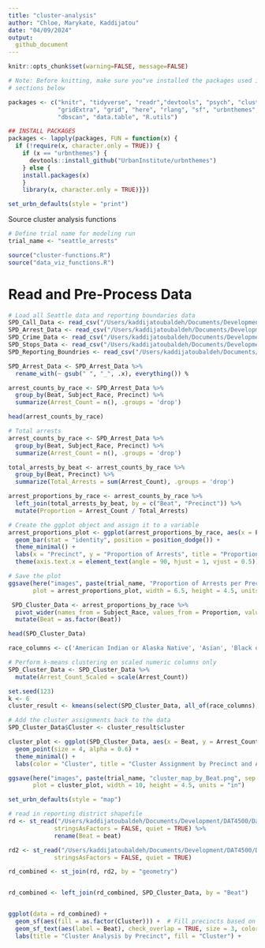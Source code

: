```yaml
---
title: "cluster-analysis"
author: "Chloe, Marykate, Kaddijatou"
date: "04/09/2024"
output: 
  github_document
---
```


```r
knitr::opts_chunk$set(warning=FALSE, message=FALSE)

# Note: Before knitting, make sure you"ve installed the packages used in the
# sections below

packages <- c("knitr", "tidyverse", "readr","devtools", "psych", "cluster", "factoextra",
              "gridExtra", "grid", "here", "rlang", "sf", "urbnthemes", "mclust",
              "dbscan", "data.table", "R.utils")

## INSTALL PACKAGES
packages <- lapply(packages, FUN = function(x) {
  if (!require(x, character.only = TRUE)) {
    if (x == "urbnthemes") {
      devtools::install_github("UrbanInstitute/urbnthemes")
    } else {
    install.packages(x)
    }
    library(x, character.only = TRUE)}})

set_urbn_defaults(style = "print")

```

Source cluster analysis functions 
```r
# Define trial name for modeling run
trial_name <- "seattle_arrests"

source("cluster-functions.R")
source("data_viz_functions.R")
```

# Read and Pre-Process Data

```r
# Load all Seattle data and reporting boundaries data
SPD_Call_Data <- read_csv("/Users/kaddijatoubaldeh/Documents/Development/DAT4500/Data/SPD_Call_Data_2023.csv")
SPD_Arrest_Data <- read_csv("/Users/kaddijatoubaldeh/Documents/Development/DAT4500/Data/SPD_Arrest_Data_2023.csv")
SPD_Crime_Data <- read_csv("/Users/kaddijatoubaldeh/Documents/Development/DAT4500/Data/SPD_Crime_Data__2023.csv")
SPD_Stops_Data <- read_csv("/Users/kaddijatoubaldeh/Documents/Development/DAT4500/Data/SPD_Stops_Data_2023.csv")
SPD_Reporting_Boundries <- read_csv("/Users/kaddijatoubaldeh/Documents/Development/DAT4500/Data/SPD_Reporting_Boundries_2023.csv")
```


```r
SPD_Arrest_Data <- SPD_Arrest_Data %>%
  rename_with(~ gsub(" ", "_", .x), everything()) %
```


```r
arrest_counts_by_race <- SPD_Arrest_Data %>%
  group_by(Beat, Subject_Race, Precinct) %>%
  summarize(Arrest_Count = n(), .groups = 'drop')

head(arrest_counts_by_race)
```


```r
# Total arrests 
arrest_counts_by_race <- SPD_Arrest_Data %>%
  group_by(Beat, Subject_Race, Precinct) %>%
  summarize(Arrest_Count = n(), .groups = 'drop')

total_arrests_by_beat <- arrest_counts_by_race %>%
  group_by(Beat, Precinct) %>%
  summarize(Total_Arrests = sum(Arrest_Count), .groups = 'drop')

arrest_proportions_by_race <- arrest_counts_by_race %>%
  left_join(total_arrests_by_beat, by = c("Beat", "Precinct")) %>%
  mutate(Proportion = Arrest_Count / Total_Arrests)

# Create the ggplot object and assign it to a variable
arrest_proportions_plot <- ggplot(arrest_proportions_by_race, aes(x = Precinct, y = Proportion, fill = Subject_Race)) +
  geom_bar(stat = "identity", position = position_dodge()) +
  theme_minimal() +
  labs(x = "Precinct", y = "Proportion of Arrests", title = "Proportion of Arrests by Race per Precinct") +
  theme(axis.text.x = element_text(angle = 90, hjust = 1, vjust = 0.5))

# Save the plot
ggsave(here("images", paste(trial_name, "Proportion of Arrests per Precinct.png", sep = "_")),
       plot = arrest_proportions_plot, width = 6.5, height = 4.5, units = "in")

```


```r
 SPD_Cluster_Data <- arrest_proportions_by_race %>%
  pivot_wider(names_from = Subject_Race, values_from = Proportion, values_fill = list(Proportion = 0)) %>%
  mutate(Beat = as.factor(Beat)) 

head(SPD_Cluster_Data)
```


```r
race_columns <- c('American Indian or Alaska Native', 'Asian', 'Black or African American', 'Native Hawaiian or Other Pacific Islander', 'Unknown', 'White')

# Perform k-means clustering on scaled numeric columns only
SPD_Cluster_Data <- SPD_Cluster_Data %>%
  mutate(Arrest_Count_Scaled = scale(Arrest_Count))

set.seed(123)
k <- 6
cluster_result <- kmeans(select(SPD_Cluster_Data, all_of(race_columns), Arrest_Count_Scaled), centers = k)

# Add the cluster assignments back to the data
SPD_Cluster_Data$Cluster <- cluster_result$cluster

cluster_plot <- ggplot(SPD_Cluster_Data, aes(x = Beat, y = Arrest_Count, color = factor(Cluster))) +
  geom_point(size = 4, alpha = 0.6) +
  theme_minimal() +
  labs(color = "Cluster", title = "Cluster Assignment by Precinct and Arrest Count")

ggsave(here("images", paste(trial_name, "cluster_map_by_Beat.png", sep = "_")),
       plot = cluster_plot, width = 10, height = 4.5, units = "in")
```


```r
set_urbn_defaults(style = "map")

# read in reporting district shapefile 
rd <- st_read("/Users/kaddijatoubaldeh/Documents/Development/DAT4500/Data/SPD Reporting Beats.geojson",
             stringsAsFactors = FALSE, quiet = TRUE) %>%
             rename(Beat = beat)

rd2 <- st_read("/Users/kaddijatoubaldeh/Documents/Development/DAT4500/Data/Race_and_Social_Equity_Composite_Index_Current_5634088353558588547.geojson",
             stringsAsFactors = FALSE, quiet = TRUE) 

rd_combined <- st_join(rd, rd2, by = "geometry")


rd_combined <- left_join(rd_combined, SPD_Cluster_Data, by = "Beat")


ggplot(data = rd_combined) +
  geom_sf(aes(fill = as.factor(Cluster))) +  # Fill precincts based on cluster assignment
  geom_sf_text(aes(label = Beat), check_overlap = TRUE, size = 3, color = "black") +  # Add beat labels
  labs(title = "Cluster Analysis by Precinct", fill = "Cluster") +

  
```
